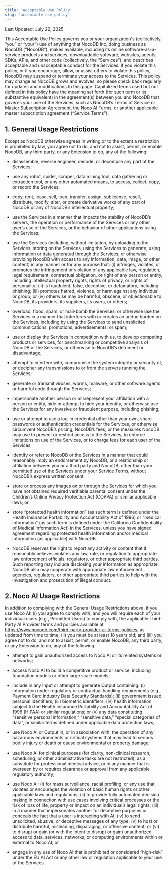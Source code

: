 ```yaml
---
title: 'Acceptable Use Policy'
slug: 'acceptable-use-policy'
---
```


Last Updated: July 22, 2025

This Acceptable Use Policy governs you or your organization's (collectively, “you” or “your”) use of anything that NocoDB Inc, doing business as NocoDB (“NocoDB”), makes available, including its online software-as-a-service products and services, downloadable software, websites, agents, SDKs, APIs, and other code (collectively, the “Services”), and describes acceptable and unacceptable conduct for the Services. If you violate this policy, or if you encourage, allow, or assist others to violate this policy, NocoDB may suspend or terminate your access to the Services. This policy may change as NocoDB grows and evolves, so please check back regularly for updates and modifications to this page. Capitalized terms used but not defined in this policy have the meaning set forth (for such term or its substantive equivalent) in the agreement(s) between you and NocoDB that governs your use of the Services, such as NocoDB’s Terms of Service or Master Subscription Agreement, the Noco AI Terms, or another applicable master subscription agreement (“Service Terms”).

## 1. General Usage Restrictions
Except as NocoDB otherwise agrees in writing or to the extent a restriction is prohibited by law, you agree not to do, and not to assist, permit, or enable NocoDB, any third party, or any Extension to do, any of the following:

- disassemble, reverse engineer, decode, or decompile any part of the Services;

- use any robot, spider, scraper, data mining tool, data gathering or extraction tool, or any other automated means, to access, collect, copy, or record the Services;

- copy, rent, lease, sell, loan, transfer, assign, sublicense, resell, distribute, modify, alter, or create derivative works of any part of NocoDB or any of NocoDB’s intellectual property;

- use the Services in a manner that impacts the stability of NocoDB’s servers, the operation or performance of the Services or any other user’s use of the Services, or the behavior of other applications using the Services;

- use the Services (including, without limitation, by uploading to the Services, storing on the Services, using the Services to generate, using information or data generated through the Services, or otherwise providing NocoDB with access to any information, data, image, or other content) in any manner or for any purpose that: (i) infringes, violates, or promotes the infringement or violation of any applicable law, regulation, legal requirement, contractual obligation, or right of any person or entity, including intellectual property rights, rights of privacy, or rights of personality; (ii) is fraudulent, false, deceptive, or defamatory, including phishing; (iii) promotes hatred, violence, or harm against any individual or group; or (iv) otherwise may be harmful, obscene, or objectionable to NocoDB, its providers, its suppliers, its users, or others;

- overload, flood, spam, or mail-bomb the Services; or otherwise use the Services in a manner that interferes with or creates an undue burden on the Services, including by using the Services to send unsolicited communications, promotions, advertisements, or spam;

- use or display the Services in competition with us, to develop competing products or services, for benchmarking or competitive analysis of NocoDB or the Services, or otherwise to NocoDB’s detriment or disadvantage;

- attempt to interfere with, compromise the system integrity or security of, or decipher any transmissions to or from the servers running the Services;

- generate or transmit viruses, worms, malware, or other software agents or harmful code through the Services;

- impersonate another person or misrepresent your affiliation with a person or entity, hide or attempt to hide your identity, or otherwise use the Services for any invasive or fraudulent purpose, including phishing;

- use or attempt to use a log-in credential other than your own, share passwords or authentication credentials for the Services, or otherwise circumvent NocoDB’s pricing, NocoDB’s fees, or the measures NocoDB may use to prevent or restrict access to the Services, to enforce limitations on use of the Services, or to charge fees for each user of the Services;

- identify or refer to NocoDB or the Services in a manner that could reasonably imply an endorsement by NocoDB, or a relationship or affiliation between you or a third party and NocoDB, other than your permitted use of the Services under your Service Terms, without NocoDB’s express written consent;

- store or process any images on or through the Services for which you have not obtained required verifiable parental consent under the Children’s Online Privacy Protection Act (COPPA) or similar applicable laws; or

[//]: # (- store “protected health information” &#40;as such term is defined under the Health Insurance Portability and Accountability Act of 1996&#41; or “medical information” &#40;as such term is defined under the California Confidentiality of Medical Information Act&#41; in the Services, unless you have signed NocoDB’s Health Information Exhibit or a similar form of agreement regarding protected health information and/or medical information &#40;as applicable&#41; with NocoDB.)

- store “protected health information” (as such term is defined under the Health Insurance Portability and Accountability Act of 1996) or “medical information” (as such term is defined under the California Confidentiality of Medical Information Act) in the Services, unless you have signed agreement regarding protected health information and/or medical information (as applicable) with NocoDB.


- NocoDB reserves the right to report any activity or content that it reasonably believes violates any law, rule, or regulation to appropriate law enforcement officials, regulators, or other appropriate third parties. Such reporting may include disclosing your information as appropriate. NocoDB also may cooperate with appropriate law enforcement agencies, regulators, or other appropriate third parties to help with the investigation and prosecution of illegal conduct.

## 2. Noco AI Usage Restrictions
In addition to complying with the General Usage Restrictions above, if you use Noco AI: (i) you agree to comply with, and you will require each of your individual users (e.g., Permitted Users) to comply with, the applicable Third-Party AI Provider terms and policies available at https://www.nocodb.com/third-party-provider-ai-terms-policies, as updated from time to time; (ii) you must be at least 18 years old; and (iii) you agree not to do, and not to assist, permit, or enable NocoDB, any third party, or any Extension to do, any of the following:

- attempt to gain unauthorized access to Noco AI or its related systems or networks;

- access Noco AI to build a competitive product or service, including foundation models or other large scale models;

- include in any Input or attempt to generate Output containing: (i) information under regulatory or contractual handling requirements (e.g., Payment Card Industry Data Security Standards); (ii) government issued personal identifiers; (iii) biometric identifiers; (iv) health information subject to the Health Insurance Portability and Accountability Act of 1996 (HIPAA) or similar regulations; or (v) any data constituting “sensitive personal information,” “sensitive data,” “special categories of data”, or similar terms defined under applicable data protection laws;

- use Noco AI or Output in, or in association with, the operation of any hazardous environments or critical systems that may lead to serious bodily injury or death or cause environmental or property damage;

[//]: # (- use internet search or browse functionality included in Noco AI: &#40;i&#41; to collect nonpublic information you do not otherwise have the right to collect; &#40;ii&#41; to engage or participate in DDoS attacks; &#40;iii&#41; for automatic ticket purchasing; &#40;iv&#41; in connection with raffles, lottery, or gambling; &#40;v&#41; for gaming or trading of in-game items/currency; &#40;vi&#41; to access media streaming- related domains; &#40;vii&#41; to trade crypto/virtual currency or NFT; &#40;viii&#41; for search engine optimization manipulation; &#40;ix&#41; to post on classified, used goods, or resell sites; or &#40;x&#41; to complete surveys in return for a benefit or anything of value;)

- use Noco AI for clinical purposes (for clarity, non-clinical research, scheduling, or other administrative tasks are not restricted), as a substitute for professional medical advice, or in any manner that is overseen by or requires clearance or approval from any applicable regulatory authority;

- use Noco AI: (i) for mass surveillance, racial profiling, or any use that violates or encourages the violation of basic human rights or other applicable laws and regulations; (ii) to provide fully automated decision making in connection with use cases involving critical processes or the risk of loss of life, property or impact on an individual’s legal rights; (iii) in a manner that impersonates another for deceptive purposes or conceals the fact that a user is interacting with AI; (iv) to send unsolicited, abusive, or deceptive messages of any type; (v) to host or distribute harmful, misleading, disparaging, or offensive content; or (vi) to disrupt or gain (or with the intent to disrupt or gain) unauthorized access to data, services, networks, or computing environments within or external to Noco AI; or

- engage in any use of Noco AI that is prohibited or considered “high-risk” under the EU AI Act or any other law or regulation applicable to your use of the Services.